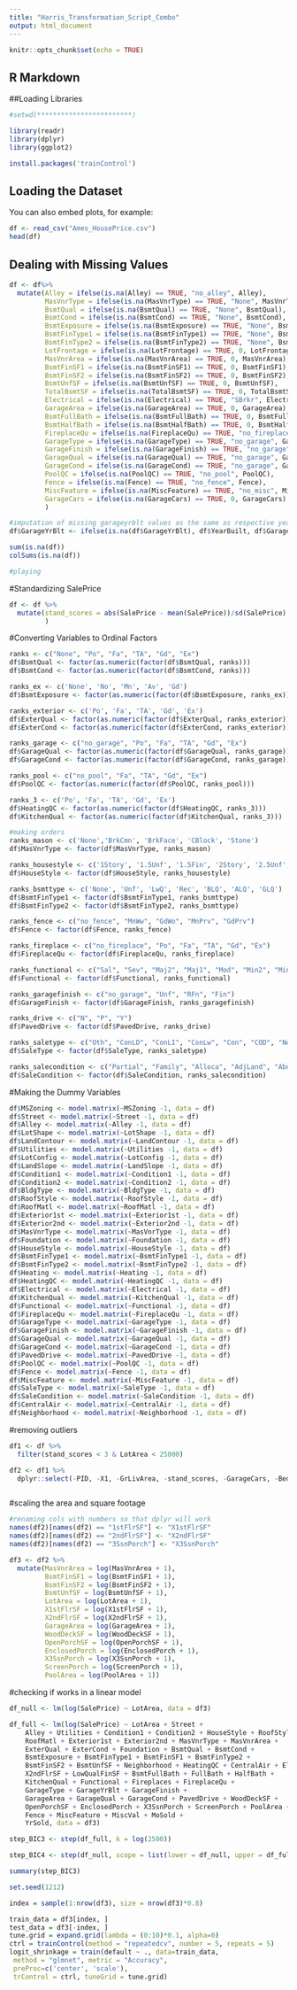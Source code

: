 ---
title: "Harris_Transformation_Script_Combo"
output: html_document
---

```{r setup, include=FALSE}
knitr::opts_chunk$set(echo = TRUE)
```

## R Markdown
##Loading Libraries 

```{r}
#setwd(************************)

library(readr)
library(dplyr) 
library(ggplot2)

install.packages('trainControl')
```

## Loading the Dataset 

You can also embed plots, for example:

```{r}

df <- read_csv("Ames_HousePrice.csv")
head(df)
```

## Dealing with Missing Values 

```{r}
df <- df%>% 
  mutate(Alley = ifelse(is.na(Alley) == TRUE, "no_alley", Alley), 
         MasVnrType = ifelse(is.na(MasVnrType) == TRUE, "None", MasVnrType), 
         BsmtQual = ifelse(is.na(BsmtQual) == TRUE, "None", BsmtQual), 
         BsmtCond = ifelse(is.na(BsmtCond) == TRUE, "None", BsmtCond), 
         BsmtExposure = ifelse(is.na(BsmtExposure) == TRUE, "None", BsmtExposure), 
         BsmtFinType1 = ifelse(is.na(BsmtFinType1) == TRUE, "None", BsmtFinType1), 
         BsmtFinType2 = ifelse(is.na(BsmtFinType2) == TRUE, "None", BsmtFinType2), 
         LotFrontage = ifelse(is.na(LotFrontage) == TRUE, 0, LotFrontage), 
         MasVnrArea = ifelse(is.na(MasVnrArea) == TRUE, 0, MasVnrArea), 
         BsmtFinSF1 = ifelse(is.na(BsmtFinSF1) == TRUE, 0, BsmtFinSF1), 
         BsmtFinSF2 = ifelse(is.na(BsmtFinSF2) == TRUE, 0, BsmtFinSF2), 
         BsmtUnfSF = ifelse(is.na(BsmtUnfSF) == TRUE, 0, BsmtUnfSF),
         TotalBsmtSF = ifelse(is.na(TotalBsmtSF) == TRUE, 0, TotalBsmtSF),
         Electrical = ifelse(is.na(Electrical) == TRUE, "SBrkr", Electrical),
         GarageArea = ifelse(is.na(GarageArea) == TRUE, 0, GarageArea),
         BsmtFullBath = ifelse(is.na(BsmtFullBath) == TRUE, 0, BsmtFullBath), 
         BsmtHalfBath = ifelse(is.na(BsmtHalfBath) == TRUE, 0, BsmtHalfBath), 
         FireplaceQu = ifelse(is.na(FireplaceQu) == TRUE, "no_fireplace", FireplaceQu), 
         GarageType = ifelse(is.na(GarageType) == TRUE, "no_garage", GarageType), 
         GarageFinish = ifelse(is.na(GarageFinish) == TRUE, "no_garage", GarageFinish), 
         GarageQual = ifelse(is.na(GarageQual) == TRUE, "no_garage", GarageQual), 
         GarageCond = ifelse(is.na(GarageCond) == TRUE, "no_garage", GarageCond), 
         PoolQC = ifelse(is.na(PoolQC) == TRUE, "no_pool", PoolQC), 
         Fence = ifelse(is.na(Fence) == TRUE, "no_fence", Fence), 
         MiscFeature = ifelse(is.na(MiscFeature) == TRUE, "no_misc", MiscFeature),
         GarageCars = ifelse(is.na(GarageCars) == TRUE, 0, GarageCars)
         )

#imputation of missing garageyrblt values as the same as respective yearbuilt
df$GarageYrBlt <- ifelse(is.na(df$GarageYrBlt), df$YearBuilt, df$GarageYrBlt)

sum(is.na(df))
colSums(is.na(df))

```
```{r}
#playing


```


#Standardizing SalePrice

```{r}
df <- df %>% 
  mutate(stand_scores = abs(SalePrice - mean(SalePrice))/sd(SalePrice)
         )
```
#Converting Variables to Ordinal Factors 

```{r} 
ranks <- c("None", "Po", "Fa", "TA", "Gd", "Ex")
df$BsmtQual <- factor(as.numeric(factor(df$BsmtQual, ranks))) 
df$BsmtCond <- factor(as.numeric(factor(df$BsmtCond, ranks))) 

ranks_ex <- c('None', 'No', 'Mn', 'Av', 'Gd')
df$BsmtExposure <- factor(as.numeric(factor(df$BsmtExposure, ranks_ex)))

ranks_exterior <- c('Po', 'Fa', 'TA', 'Gd', 'Ex')
df$ExterQual <- factor(as.numeric(factor(df$ExterQual, ranks_exterior)))
df$ExterCond <- factor(as.numeric(factor(df$ExterCond, ranks_exterior))) 

ranks_garage <- c("no_garage", "Po", "Fa", "TA", "Gd", "Ex")
df$GarageQual <- factor(as.numeric(factor(df$GarageQual, ranks_garage))) 
df$GarageCond <- factor(as.numeric(factor(df$GarageCond, ranks_garage))) 

ranks_pool <- c("no_pool", "Fa", "TA", "Gd", "Ex")
df$PoolQC <- factor(as.numeric(factor(df$PoolQC, ranks_pool))) 

ranks_3 <- c('Po', 'Fa', 'TA', 'Gd', 'Ex')
df$HeatingQC <- factor(as.numeric(factor(df$HeatingQC, ranks_3)))
df$KitchenQual <- factor(as.numeric(factor(df$KitchenQual, ranks_3))) 

#making orders
ranks_mason <- c('None','BrkCmn', 'BrkFace', 'CBlock', 'Stone') 
df$MasVnrType <- factor(df$MasVnrType, ranks_mason)  

ranks_housestyle <- c('1Story', '1.5Unf', '1.5Fin', '2Story', '2.5Unf', '2.5Fin', 'SFoyer', 'SLvl')  
df$HouseStyle <- factor(df$HouseStyle, ranks_housestyle) 

ranks_bsmttype <- c('None', 'Unf', 'LwQ', 'Rec', 'BLQ', 'ALQ', 'GLQ')
df$BsmtFinType1 <- factor(df$BsmtFinType1, ranks_bsmttype) 
df$BsmtFinType2 <- factor(df$BsmtFinType2, ranks_bsmttype)

ranks_fence <- c("no_fence", "MnWw", "GdWo", "MnPrv", "GdPrv")
df$Fence <- factor(df$Fence, ranks_fence) 

ranks_fireplace <- c("no_fireplace", "Po", "Fa", "TA", "Gd", "Ex")
df$FireplaceQu <- factor(df$FireplaceQu, ranks_fireplace)

ranks_functional <- c("Sal", "Sev", "Maj2", "Maj1", "Mod", "Min2", "Min1", "Typ")
df$Functional <- factor(df$Functional, ranks_functional)

ranks_garagefinish <- c("no_garage", "Unf", "RFn", "Fin")
df$GarageFinish <- factor(df$GarageFinish, ranks_garagefinish)

ranks_drive <- c("N", "P", "Y")
df$PavedDrive <- factor(df$PavedDrive, ranks_drive)

ranks_saletype <- c("Oth", "ConLD", "ConLI", "ConLw", "Con", "COD", "New", "VWD", "CWD", "WD")
df$SaleType <- factor(df$SaleType, ranks_saletype)

ranks_salecondition <- c("Partial", "Family", "Alloca", "AdjLand", "Abnorml", "Normal")
df$SaleCondition <- factor(df$SaleCondition, ranks_salecondition)

```

#Making the Dummy Variables 

```{r} 

df$MSZoning <- model.matrix(~MSZoning -1, data = df)
df$Street <- model.matrix(~Street -1, data = df)
df$Alley <- model.matrix(~Alley -1, data = df) 
df$LotShape <- model.matrix(~LotShape -1, data = df) 
df$LandContour <- model.matrix(~LandContour -1, data = df) 
df$Utilities <- model.matrix(~Utilities -1, data = df) 
df$LotConfig <- model.matrix(~LotConfig -1, data = df) 
df$LandSlope <- model.matrix(~LandSlope -1, data = df) 
df$Condition1 <- model.matrix(~Condition1 -1, data = df) 
df$Condition2 <- model.matrix(~Condition2 -1, data = df) 
df$BldgType <- model.matrix(~BldgType -1, data = df) 
df$RoofStyle <- model.matrix(~RoofStyle -1, data = df) 
df$RoofMatl <- model.matrix(~RoofMatl -1, data = df) 
df$Exterior1st <- model.matrix(~Exterior1st -1, data = df) 
df$Exterior2nd <- model.matrix(~Exterior2nd -1, data = df) 
df$MasVnrType <- model.matrix(~MasVnrType -1, data = df) 
df$Foundation <- model.matrix(~Foundation -1, data = df) 
df$HouseStyle <- model.matrix(~HouseStyle -1, data = df) 
df$BsmtFinType1 <- model.matrix(~BsmtFinType1 -1, data = df)
df$BsmtFinType2 <- model.matrix(~BsmtFinType2 -1, data = df)
df$Heating <- model.matrix(~Heating -1, data = df)
df$HeatingQC <- model.matrix(~HeatingQC -1, data = df)
df$Electrical <- model.matrix(~Electrical -1, data = df) 
df$KitchenQual <- model.matrix(~KitchenQual -1, data = df) 
df$Functional <- model.matrix(~Functional -1, data = df) 
df$FireplaceQu <- model.matrix(~FireplaceQu -1, data = df) 
df$GarageType <- model.matrix(~GarageType -1, data = df) 
df$GarageFinish <- model.matrix(~GarageFinish -1, data = df) 
df$GarageQual <- model.matrix(~GarageQual -1, data = df) 
df$GarageCond <- model.matrix(~GarageCond -1, data = df) 
df$PavedDrive <- model.matrix(~PavedDrive -1, data = df) 
df$PoolQC <- model.matrix(~PoolQC -1, data = df) 
df$Fence <- model.matrix(~Fence -1, data = df) 
df$MiscFeature <- model.matrix(~MiscFeature -1, data = df) 
df$SaleType <- model.matrix(~SaleType -1, data = df) 
df$SaleCondition <- model.matrix(~SaleCondition -1, data = df) 
df$CentralAir <- model.matrix(~CentralAir -1, data = df) 
df$Neighborhood <- model.matrix(~Neighborhood -1, data = df)

```

#removing outliers  
```{r} 
df1 <- df %>% 
  filter(stand_scores < 3 & LotArea < 25000)

df2 <- df1 %>% 
  dplyr::select(-PID, -X1, -GrLivArea, -stand_scores, -GarageCars, -BedroomAbvGr, -KitchenAbvGr, -MSSubClass, -MSZoning, -LotFrontage, -LotShape, -LandContour, -BldgType, -OverallQual, -OverallCond, -Heating, -TotRmsAbvGrd, -SaleType, -SaleCondition, -LotConfig)



```
#scaling the area and square footage 
```{r}

#renaming cols with numbers so that dplyr will work
names(df2)[names(df2) == "1stFlrSF"] <- "X1stFlrSF"
names(df2)[names(df2) == "2ndFlrSF"] <- "X2ndFlrSF"
names(df2)[names(df2) == "3SsnPorch"] <- "X3SsnPorch"

df3 <- df2 %>% 
  mutate(MasVnrArea = log(MasVnrArea + 1), 
         BsmtFinSF1 = log(BsmtFinSF1 + 1), 
         BsmtFinSF2 = log(BsmtFinSF2 + 1), 
         BsmtUnfSF = log(BsmtUnfSF + 1),
         LotArea = log(LotArea + 1),
         X1stFlrSF = log(X1stFlrSF + 1), 
         X2ndFlrSF = log(X2ndFlrSF + 1), 
         GarageArea = log(GarageArea + 1),
         WoodDeckSF = log(WoodDeckSF + 1),
         OpenPorchSF = log(OpenPorchSF + 1),
         EnclosedPorch = log(EnclosedPorch + 1),
         X3SsnPorch = log(X3SsnPorch + 1),
         ScreenPorch = log(ScreenPorch + 1),
         PoolArea = log(PoolArea + 1))


```
#checking if works in a linear model 
```{r} 
df_null <- lm(log(SalePrice) ~ LotArea, data = df3)

df_full <- lm(log(SalePrice) ~ LotArea + Street +
    Alley + Utilities + Condition1 + Condition2 + HouseStyle + RoofStyle +
    RoofMatl + Exterior1st + Exterior2nd + MasVnrType + MasVnrArea +
    ExterQual + ExterCond + Foundation + BsmtQual + BsmtCond +
    BsmtExposure + BsmtFinType1 + BsmtFinSF1 + BsmtFinType2 +
    BsmtFinSF2 + BsmtUnfSF + Neighborhood + HeatingQC + CentralAir + Electrical + X1stFlrSF +
    X2ndFlrSF + LowQualFinSF + BsmtFullBath + FullBath + HalfBath +
    KitchenQual + Functional + Fireplaces + FireplaceQu +
    GarageType + GarageYrBlt + GarageFinish +
    GarageArea + GarageQual + GarageCond + PavedDrive + WoodDeckSF +
    OpenPorchSF + EnclosedPorch + X3SsnPorch + ScreenPorch + PoolArea +
    Fence + MiscFeature + MiscVal + MoSold +
    YrSold, data = df3)

step_BIC3 <- step(df_full, k = log(2500))

step_BIC4 <- step(df_null, scope = list(lower = df_null, upper = df_full), direction = 'both', k = log(2500))

summary(step_BIC3)
```


```{r}
set.seed(1212)

index = sample(1:nrow(df3), size = nrow(df3)*0.8)

train_data = df3[index, ]
test_data = df3[-index, ]
tune.grid = expand.grid(lambda = (0:10)*0.1, alpha=0)
ctrl = trainControl(method = "repeatedcv", number = 5, repeats = 5)
logit_shrinkage = train(default ~ ., data=train_data,
 method = "glmnet", metric = "Accuracy",
 preProc=c('center', 'scale'),
 trControl = ctrl, tuneGrid = tune.grid)


```